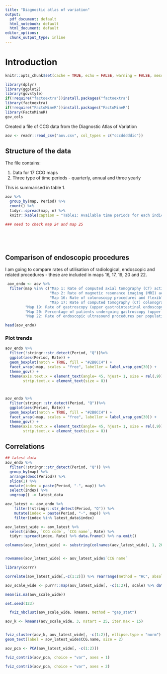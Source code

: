 ```yaml
---
title: "Diagnostic atlas of variation"
output:
  pdf_document: default
  html_notebook: default
  html_document: default
editor_options:
  chunk_output_type: inline
---
```


# Introduction

```r
knitr::opts_chunk$set(cache = TRUE, echo = FALSE, warning = FALSE, message = FALSE)

library(dplyr)
library(ggplot2)
library(govstyle)
if(!require("factoextra"))install.packages("factoextra")
library(factoextra)
if(!require("FactoMineR"))install.packages("FactoMineR")
library(FactoMineR)
gov_cols

```


Created a file of CCG data from the Diagnostic Atlas of Variation

```r
aov <- readr::read_csv("aov.csv", col_types = c("cccdddddic"))
```

## Structure of the data

The file contains:

1. Data for 17 CCG maps
2. Three type of time periods - quarterly, annual and three yearly

This is summarised in table 1.

```r


aov %>%
  group_by(map, Period) %>%
  count() %>%
  tidyr::spread(map, n) %>%
  knitr::kable(caption = "Table1: Available time periods for each indicator; CCG counts")

### need to check map 24 and map 25
  





```


## Comparison of endoscopic procedures

I am going to compare rates of utilisation of radiological, endoscopic and related procedures - these are included in maps 16, 17, 19, 20 and 22.



```r
 aov_endo <- aov %>%
  filter(map %in% c("Map 1: Rate of computed axial tomography (CT) activity per weighted population by CCG",
                    "Map 2: Rate of magnetic resonance imaging (MRI) activity per weighted population by CCG",
                    "Map 16: Rate of colonoscopy procedures and flexible sigmoidoscopy procedures per population by CCG", 
                    "Map 17: Rate of computed tomography (CT) colonography procedures per weighted population by CCG", 
         "Map 19: Rate of gastroscopy (upper gastrointestinal endoscopy) procedures per population by CCG" , 
         "Map 20: Percentage of patients undergoing gastroscopy (upper gastrointestinal endoscopy) procedures aged under 55 years by CCG", 
         "Map 22: Rate of endoscopic ultrasound procedures per population by CCG"))

head(aov_endo)


```


### Plot trends



```r
aov_endo %>%
  filter(!stringr::str_detect(Period, "Q"))%>%
  ggplot(aes(Period, Rate)) +
  geom_boxplot(notch = TRUE, fill = "#2B8CC4") +
  facet_wrap(~map, scales = "free", labeller = label_wrap_gen(30)) +
  theme_gov() +
  theme(axis.text.x = element_text(angle= 45, hjust= 1, size = rel(.9)), 
        strip.text.x = element_text(size = 8))




```


```r

aov_endo %>%
  filter(stringr::str_detect(Period, "Q"))%>%
  ggplot(aes(Period, Rate)) +
  geom_boxplot(notch = TRUE, fill = "#2B8CC4") +
  facet_wrap(~map, scales = "free", labeller = label_wrap_gen(30)) +
  theme_gov() +
  theme(axis.text.x = element_text(angle= 45, hjust= 1, size = rel(.9)), 
        strip.text.x = element_text(size = 8))

```

## Correlations

```r
## latest data
aov_endo %>%
  filter(!stringr::str_detect(Period, "Q")) %>%
  group_by(map) %>%
  arrange(desc(Period)) %>%
  slice(1) %>%
  mutate(index = paste(Period, "-", map)) %>%
  select(index) %>%
  ungroup() -> latest_data

aov_latest <- aov_endo %>%
    filter(!stringr::str_detect(Period, "Q")) %>%
    mutate(index = paste(Period, "-", map)) %>%
    filter(index %in% latest_data$index)

aov_latest_wide <- aov_latest %>%
  select(index, `CCG code`, `CCG name`, Rate) %>%
  tidyr::spread(index, Rate) %>% data.frame() %>% na.omit()

colnames(aov_latest_wide) <- substring(colnames(aov_latest_wide), 1, 20)


rownames(aov_latest_wide) <- aov_latest_wide$`CCG name`

library(corrr)

correlate(aov_latest_wide[,-c(1:2)]) %>% rearrange(method = "HC", absolute = TRUE) %>% fashion()

aov_scale_wide <- purrr::map(aov_latest_wide[, -c(1:2)], scale) %>% data.frame() %>% na.omit()

mean(is.na(aov_scale_wide))

set.seed(123)

  fviz_nbclust(aov_scale_wide, kmeans, method = "gap_stat")

aov_k <- kmeans(aov_scale_wide, 3, nstart = 25, iter.max = 15)


fviz_cluster(aov_k, aov_latest_wide[, -c(1:2)], ellipse.type = "norm") + 
geom_text(label = aov_latest_wide$CCG.name, size = 2) 

aov_pca <- PCA(aov_latest_wide[, -c(1:2)])

fviz_contrib(aov_pca, choice = "var", axes = 1)

fviz_contrib(aov_pca, choice = "var", axes = 2)


```

